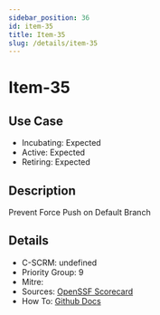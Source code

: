 ```yaml
---
sidebar_position: 36
id: item-35
title: Item-35
slug: /details/item-35
---
```


# Item-35

## Use Case

- Incubating: Expected
- Active: Expected
- Retiring: Expected

## Description

Prevent Force Push on Default Branch

## Details

- C-SCRM: undefined
- Priority Group: 9
- Mitre: 
- Sources: [OpenSSF Scorecard](https://github.com/ossf/scorecard/blob/main/docs/checks.md#branch-protection)
- How To: [Github Docs](https://docs.github.com/en/repositories/configuring-branches-and-merges-in-your-repository/managing-protected-branches/about-protected-branches)

